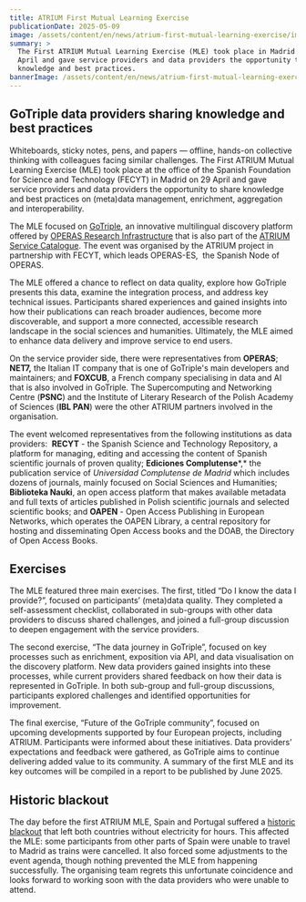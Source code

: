 ```yaml
---
title: ATRIUM First Mutual Learning Exercise
publicationDate: 2025-05-09
image: /assets/content/en/news/atrium-first-mutual-learning-exercise/image.jpg
summary: >
  The First ATRIUM Mutual Learning Exercise (MLE) took place in Madrid on 29
  April and gave service providers and data providers the opportunity to share
  knowledge and best practices.
bannerImage: /assets/content/en/news/atrium-first-mutual-learning-exercise/bannerImage.jpg
---
```

## GoTriple data providers sharing knowledge and best practices

Whiteboards, sticky notes, pens, and papers — offline, hands-on collective thinking with colleagues facing similar challenges. The First ATRIUM Mutual Learning Exercise (MLE) took place at the office of the Spanish Foundation for Science and Technology (FECYT) in Madrid on 29 April and gave service providers and data providers the opportunity to share knowledge and best practices on (meta)data management, enrichment, aggregation and interoperability.

The MLE focused on [GoTriple](https://gotriple.eu/es), an innovative multilingual discovery platform offered by [OPERAS Research Infrastructure](https://operas-eu.org/) that is also part of the [ATRIUM Service Catalogue](https://atrium-research.eu/services/). The event was organised by the ATRIUM project in partnership with FECYT, which leads OPERAS-ES,  the Spanish Node of OPERAS.

The MLE offered a chance to reflect on data quality, explore how GoTriple presents this data, examine the integration process, and address key technical issues. Participants shared experiences and gained insights into how their publications can reach broader audiences, become more discoverable, and support a more connected, accessible research landscape in the social sciences and humanities. Ultimately, the MLE aimed to enhance data delivery and improve service to end users.

On the service provider side, there were representatives from **OPERAS**; **NET7,** the Italian IT company that is one of GoTriple's main developers and maintainers; and **FOXCUB**, a French company specialising in data and AI that is also involved in GoTriple. The Supercomputing and Networking Centre (**PSNC**) and the Institute of Literary Research of the Polish Academy of Sciences (**IBL PAN**) were the other ATRIUM partners involved in the organisation.

The event welcomed representatives from the following institutions as data providers:  **RECYT** - the Spanish Science and Technology Repository, a platform for managing, editing and accessing the content of Spanish scientific journals of proven quality; **Ediciones Complutense**\*,\* the publication service of *Universidad Complutense de Madrid* which includes dozens of journals, mainly focused on Social Sciences and Humanities; **Biblioteka Nauki**, an open access platform that makes available metadata and full texts of articles published in Polish scientific journals and selected scientific books; and **OAPEN** - Open Access Publishing in European Networks, which operates the OAPEN Library, a central repository for hosting and disseminating Open Access books and the DOAB, the Directory of Open Access Books.

<Figure src="/assets/content/en/news/atrium-first-mutual-learning-exercise/img-20250429-095127837-hdr.jpg" alt="In the foreground, 7 working professionals are sitting at desks facing towards a woman presenting at the front of the room. Behind her is a presentation reading 'First Mutual Learning Exercise'." alignment="stretch">

</Figure>

## **Exercises**

The MLE featured three main exercises. The first, titled “Do I know the data I provide?”, focused on participants’ (meta)data quality. They completed a self-assessment checklist, collaborated in sub-groups with other data providers to discuss shared challenges, and joined a full-group discussion to deepen engagement with the service providers.

The second exercise, “The data journey in GoTriple”, focused on key processes such as enrichment, exposition via API, and data visualisation on the discovery platform. New data providers gained insights into these processes, while current providers shared feedback on how their data is represented in GoTriple. In both sub-group and full-group discussions, participants explored challenges and identified opportunities for improvement.

The final exercise, “Future of the GoTriple community”, focused on upcoming developments supported by four European projects, including ATRIUM. Participants were informed about these initiatives. Data providers’ expectations and feedback were gathered, as GoTriple aims to continue delivering added value to its community. A summary of the first MLE and its key outcomes will be compiled in a report to be published by June 2025.

<Figure src="/assets/content/en/news/atrium-first-mutual-learning-exercise/mle-ex-1-d.jpeg" alt="In the foreground is a team of 3 working on laptops and paper on a desk. One participant is writing and the others are discussing. In the background is another team of 4 who are also working on an exercise. " alignment="stretch">

</Figure>

## **Historic blackout**

The day before the first ATRIUM MLE, Spain and Portugal suffered a [historic blackout](https://www.euronews.com/my-europe/2025/04/28/spain-portugal-and-parts-of-france-hit-by-massive-power-outage) that left both countries without electricity for hours. This affected the MLE: some participants from other parts of Spain were unable to travel to Madrid as trains were cancelled. It also forced some adjustments to the event agenda, though nothing prevented the MLE from happening successfully. The organising team regrets this unfortunate coincidence and looks forward to working soon with the data providers who were unable to attend.

<Figure src="/assets/content/en/news/atrium-first-mutual-learning-exercise/img-3888.jpg" alt="A group 12 participants of the event standing in a row outside and smiling." alignment="stretch">

</Figure>
